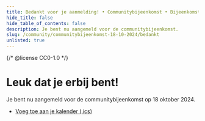```yaml
---
title: Bedankt voor je aanmelding! • Communitybijeenkomst • Bijeenkomsten
hide_title: false
hide_table_of_contents: false
description: Je bent nu aangemeld voor de communitybijeenkomst.
slug: /community/communitybijeenkomst-18-10-2024/bedankt
unlisted: true
---
```


{/* @license CC0-1.0 */}

# Leuk dat je erbij bent!

Je bent nu aangemeld voor de communitybijeenkomst op 18 oktober 2024.

- [Voeg toe aan je kalender (.ics)](/communitybijeenkomsten/2024-10-18.ics)
